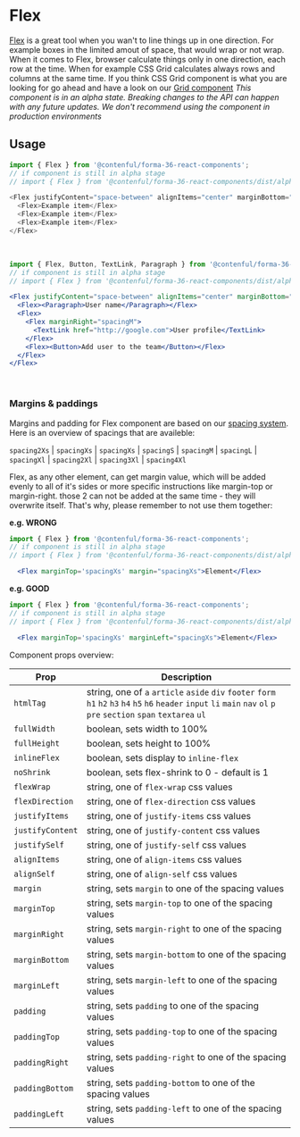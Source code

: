 # Flex


[Flex](https://developer.mozilla.org/en-US/docs/Glossary/Flex) is a great tool when you wan't to line things up in one direction. For example boxes in the limited amout of space, that would wrap or not wrap. When it comes to Flex, browser calculate things only in one direction, each row at the time. When for example CSS Grid calculates always rows and columns at the same time. If you think CSS Grid component is what you are looking for go ahead and have a look on our [Grid component](../Grid/Grid.md)
*This component is in an alpha state. Breaking changes to the API can happen with any future updates. We don't recommend using the component in production environments*

## Usage

```js
import { Flex } from '@contenful/forma-36-react-components';
// if component is still in alpha stage
// import { Flex } from '@contenful/forma-36-react-components/dist/alpha';

<Flex justifyContent="space-between" alignItems="center" marginBottom="spacingM">
  <Flex>Example item</Flex>
  <Flex>Example item</Flex>
  <Flex>Example item</Flex>
</Flex>

```
<br />

```jsx
import { Flex, Button, TextLink, Paragraph } from '@contenful/forma-36-react-components';
// if component is still in alpha stage
// import { Flex } from '@contenful/forma-36-react-components/dist/alpha';

<Flex justifyContent="space-between" alignItems="center" marginBottom="spacingM">
  <Flex><Paragraph>User name</Paragraph></Flex>
  <Flex>
    <Flex marginRight="spacingM">
      <TextLink href="http://google.com">User profile</TextLink>
    </Flex>
    <Flex><Button>Add user to the team</Button></Flex>
  </Flex>
</Flex>
```
<br />

### Margins & paddings

Margins and padding for Flex component are based on our [spacing system](https://f36.contentful.com/foundation/spacing/).
Here is an overview of spacings that are availeble:

`spacing2Xs` | `spacingXs` | `spacingXs` | `spacingS` | `spacingM` | `spacingL` | `spacingXl` | `spacing2Xl` | `spacing3Xl` | `spacing4Xl`

Flex, as any other element, can get margin value, which will be added evenly to all of it's sides or more specific instructions like margin-top or margin-right. those 2 can not be added at the same time - they will overwrite itself. That's why, please remember to not use them together:

**e.g. WRONG**

```jsx
import { Flex } from '@contenful/forma-36-react-components';
// if component is still in alpha stage
// import { Flex } from '@contenful/forma-36-react-components/dist/alpha';

  <Flex marginTop='spacingXs' margin="spacingXs">Element</Flex>
```
**e.g. GOOD**

```jsx
import { Flex } from '@contenful/forma-36-react-components';
// if component is still in alpha stage
// import { Flex } from '@contenful/forma-36-react-components/dist/alpha';

  <Flex marginTop='spacingXs' marginLeft="spacingXs">Element</Flex>
```

Component props overview:

|Prop|Description|
|-|-|
|`htmlTag`| string, one of `a` `article`  `aside`  `div`  `footer`  `form`  `h1`  `h2`  `h3`  `h4`  `h5`  `h6`  `header`  `input`  `li`  `main`  `nav`  `ol`  `p`  `pre`  `section`  `span`  `textarea`  `ul` |
|`fullWidth`| boolean, sets width to 100% |
|`fullHeight`| boolean, sets height to 100% |
|`inlineFlex`| boolean, sets display to `inline-flex` |
|`noShrink`| boolean, sets flex-shrink to 0  - default is 1|
|`flexWrap`| string, one of `flex-wrap` css values |
|`flexDirection`| string, one of `flex-direction` css values |
|`justifyItems`| string, one of `justify-items` css values |
|`justifyContent`| string, one of `justify-content` css values |
|`justifySelf`| string, one of `justify-self` css values |
|`alignItems`| string, one of `align-items` css values |
|`alignSelf`| string, one of `align-self` css values |
|`margin`| string, sets `margin` to one of the spacing values |
|`marginTop`| string, sets `margin-top` to one of the spacing values |
|`marginRight`| string, sets `margin-right` to one of the spacing values |
|`marginBottom`| string, sets `margin-bottom` to one of the spacing values |
|`marginLeft`| string, sets `margin-left` to one of the spacing values |
|`padding`| string, sets `padding` to one of the spacing values |
|`paddingTop`| string, sets `padding-top` to one of the spacing values |
|`paddingRight`| string, sets `padding-right` to one of the spacing values |
|`paddingBottom`| string, sets `padding-bottom` to one of the spacing values |
|`paddingLeft`| string, sets `padding-left` to one of the spacing values |
